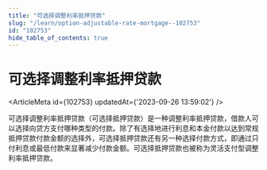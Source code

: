 ```yaml
---
title: "可选择调整利率抵押贷款"
slug: "/learn/option-adjustable-rate-mortgage--102753"
id: "102753"
hide_table_of_contents: true
---
```



# 可选择调整利率抵押贷款

<ArticleMeta id={102753} updatedAt={'2023-09-26 13:59:02'} />
<div className='border-solid border-b border-t-0 my-4 border-[var(--ifm-color-gray-300)]' />

可选择调整利率抵押贷款（可选择抵押贷款）是一种调整利率抵押贷款，借款人可以选择向贷方支付哪种类型的付款。除了有选择地进行利息和本金付款以达到常规抵押贷款付款金额的选择外，可选择抵押贷款还有另一种选择付款方式，即通过只付利息或最低付款来显著减少付款金额。可选择抵押贷款也被称为灵活支付型调整利率抵押贷款。
